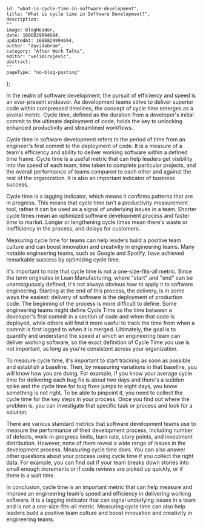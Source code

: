 
    id: "what-is-cycle-time-in-software-development",
    title: "What is cycle time in Software Development?",
    description:
    ""
    image: blogHeader,
    date: 1686829994694,
    updatedAt: 1686829994694,
    author: "davidabram",
    category: "After Work Talks",
    editor: "velimirujevic",
    abstract:
    ""
    pageType: "no-blog-posting"
};

In the realm of software development, the pursuit of efficiency and speed is an ever-present endeavor. As development teams strive to deliver superior code within compressed timelines, the concept of cycle time emerges as a pivotal metric. Cycle time, defined as the duration from a developer's initial commit to the ultimate deployment of code, holds the key to unlocking enhanced productivity and streamlined workflows.

Cycle time in software development refers to the period of time from an engineer's first commit to the deployment of code. It is a measure of a team's efficiency and ability to deliver working software within a defined time frame. Cycle time is a useful metric that can help leaders get visibility into the speed of each team, time taken to complete particular projects, and the overall performance of teams compared to each other and against the rest of the organization. It is also an important indicator of business success.

Cycle time is a lagging indicator, which means it confirms patterns that are in progress. This means that cycle time isn't a productivity measurement tool, rather it can be used as a signal of underlying issues in a team. Shorter cycle times mean an optimized software development process and faster time to market. Longer or lengthening cycle times mean there's waste or inefficiency in the process, and delays for customers.

Measuring cycle time for teams can help leaders build a positive team culture and can boost innovation and creativity in engineering teams. Many notable engineering teams, such as Google and Spotify, have achieved remarkable success by optimizing cycle time.

It's important to note that cycle time is not a one-size-fits-all metric. Since the term originates in Lean Manufacturing, where "start" and "end" can be unambiguously defined, it's not always obvious how to apply it to software engineering. Starting at the end of this process, the delivery, is in some ways the easiest: delivery of software is the deployment of production code. The beginning of the process is more difficult to define. Some engineering teams might define Cycle Time as the time between a developer's first commit in a section of code and when that code is deployed, while others will find it more useful to track the time from when a commit is first logged to when it is merged. Ultimately, the goal is to quantify and understand the speed at which an engineering team can deliver working software, so the exact definition of Cycle Time you use is not important, as long as you're consistent across your organization.

To measure cycle time, it's important to start tracking as soon as possible and establish a baseline. Then, by measuring variations in that baseline, you will know how you are doing. For example, if you know your average cycle time for delivering each bug fix is about two days and there's a sudden spike and the cycle time for bug fixes jumps to eight days, you know something is not right. To be able to pinpoint it, you need to collect the cycle time for the key steps in your process. Once you find out where the problem is, you can investigate that specific task or process and look for a solution.

There are various standard metrics that software development teams use to measure the performance of their development process, including number of defects, work-in-progress limits, burn rate, story points, and investment distribution. However, none of them reveal a wide range of issues in the development process. Measuring cycle time does. You can also answer other questions about your process using cycle time if you collect the right data. For example, you can find out if your team breaks down stories into small enough increments or if code reviews are picked up quickly, or if there is a wait time.

In conclusion, cycle time is an important metric that can help measure and improve an engineering team's speed and efficiency in delivering working software. It is a lagging indicator that can signal underlying issues in a team and is not a one-size-fits-all metric. Measuring cycle time can also help leaders build a positive team culture and boost innovation and creativity in engineering teams.

